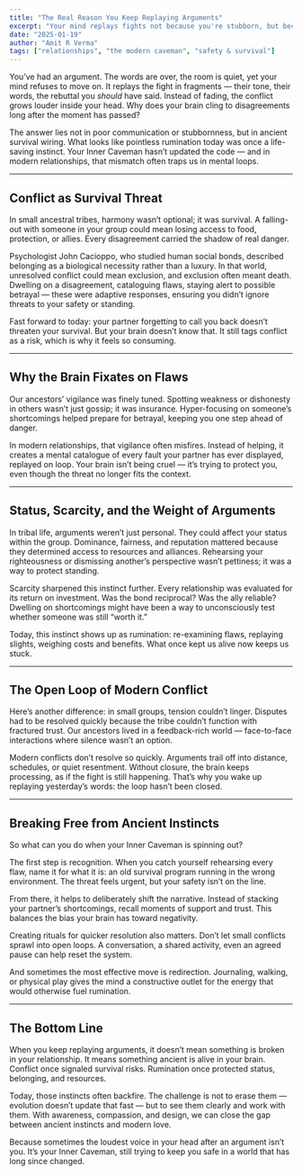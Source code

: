 ```yaml
---
title: "The Real Reason You Keep Replaying Arguments"
excerpt: "Your mind replays fights not because you're stubborn, but because ancient survival instincts still treat conflict as a threat. Understanding this mismatch helps you break free from endless loops."
date: "2025-01-19"
author: "Amit R Verma"
tags: ["relationships", "the modern caveman", "safety & survival"]
---
```


You’ve had an argument. The words are over, the room is quiet, yet your mind refuses to move on. It replays the fight in fragments — their tone, their words, the rebuttal you *should* have said. Instead of fading, the conflict grows louder inside your head. Why does your brain cling to disagreements long after the moment has passed?  

The answer lies not in poor communication or stubbornness, but in ancient survival wiring. What looks like pointless rumination today was once a life-saving instinct. Your Inner Caveman hasn’t updated the code — and in modern relationships, that mismatch often traps us in mental loops.  

---

## Conflict as Survival Threat  

In small ancestral tribes, harmony wasn’t optional; it was survival. A falling-out with someone in your group could mean losing access to food, protection, or allies. Every disagreement carried the shadow of real danger.  

Psychologist John Cacioppo, who studied human social bonds, described belonging as a biological necessity rather than a luxury. In that world, unresolved conflict could mean exclusion, and exclusion often meant death. Dwelling on a disagreement, cataloguing flaws, staying alert to possible betrayal — these were adaptive responses, ensuring you didn’t ignore threats to your safety or standing.  

Fast forward to today: your partner forgetting to call you back doesn’t threaten your survival. But your brain doesn’t know that. It still tags conflict as a risk, which is why it feels so consuming.  

---

## Why the Brain Fixates on Flaws  

Our ancestors’ vigilance was finely tuned. Spotting weakness or dishonesty in others wasn’t just gossip; it was insurance. Hyper-focusing on someone’s shortcomings helped prepare for betrayal, keeping you one step ahead of danger.  

In modern relationships, that vigilance often misfires. Instead of helping, it creates a mental catalogue of every fault your partner has ever displayed, replayed on loop. Your brain isn’t being cruel — it’s trying to protect you, even though the threat no longer fits the context.  

---

## Status, Scarcity, and the Weight of Arguments  

In tribal life, arguments weren’t just personal. They could affect your status within the group. Dominance, fairness, and reputation mattered because they determined access to resources and alliances. Rehearsing your righteousness or dismissing another’s perspective wasn’t pettiness; it was a way to protect standing.  

Scarcity sharpened this instinct further. Every relationship was evaluated for its return on investment. Was the bond reciprocal? Was the ally reliable? Dwelling on shortcomings might have been a way to unconsciously test whether someone was still “worth it.”  

Today, this instinct shows up as rumination: re-examining flaws, replaying slights, weighing costs and benefits. What once kept us alive now keeps us stuck.  

---

## The Open Loop of Modern Conflict  

Here’s another difference: in small groups, tension couldn’t linger. Disputes had to be resolved quickly because the tribe couldn’t function with fractured trust. Our ancestors lived in a feedback-rich world — face-to-face interactions where silence wasn’t an option.  

Modern conflicts don’t resolve so quickly. Arguments trail off into distance, schedules, or quiet resentment. Without closure, the brain keeps processing, as if the fight is still happening. That’s why you wake up replaying yesterday’s words: the loop hasn’t been closed.  

---

## Breaking Free from Ancient Instincts  

So what can you do when your Inner Caveman is spinning out?  

The first step is recognition. When you catch yourself rehearsing every flaw, name it for what it is: an old survival program running in the wrong environment. The threat feels urgent, but your safety isn’t on the line.  

From there, it helps to deliberately shift the narrative. Instead of stacking your partner’s shortcomings, recall moments of support and trust. This balances the bias your brain has toward negativity.  

Creating rituals for quicker resolution also matters. Don’t let small conflicts sprawl into open loops. A conversation, a shared activity, even an agreed pause can help reset the system.  

And sometimes the most effective move is redirection. Journaling, walking, or physical play gives the mind a constructive outlet for the energy that would otherwise fuel rumination.  

---

## The Bottom Line  

When you keep replaying arguments, it doesn’t mean something is broken in your relationship. It means something ancient is alive in your brain. Conflict once signaled survival risks. Rumination once protected status, belonging, and resources.  

Today, those instincts often backfire. The challenge is not to erase them — evolution doesn’t update that fast — but to see them clearly and work with them. With awareness, compassion, and design, we can close the gap between ancient instincts and modern love.  

Because sometimes the loudest voice in your head after an argument isn’t you. It’s your Inner Caveman, still trying to keep you safe in a world that has long since changed.  
